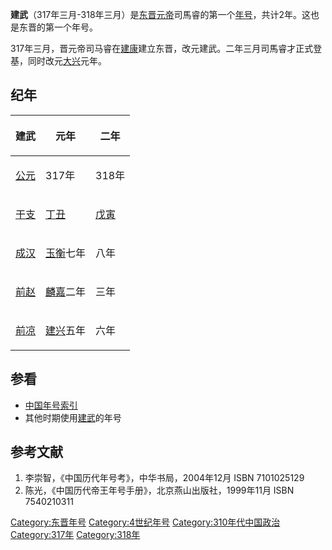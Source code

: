{{Eranamebox|年号= 建武
|起讫时间= 317年三月-318年三月
|政权= [[东晋|东晋]]
|帝王= [[晉元帝|晉元帝]]司馬睿
|历时= 2年
|timeline= <timeline>
ImageSize  = width:200 height:50
PlotArea   = width:180 height:30 left:10 bottom:20
TimeAxis   = orientation:horizontal
DateFormat = yyyy
Period     = from:317 till:420
AlignBars  = early
ScaleMajor = increment:103 start:317
Colors =
  id:canvas value:rgb(1,1,0.85)
BackgroundColors = canvas:canvas
PlotData =
  width:15 color:black
  bar:era from:start till:end
  bar:era from:318 till:322 color:red
  bar:era from:317 till:318 color:yellow
</timeline>
|说明= 建武在东晋及晉元帝时期的位置
}}
'''建武'''（317年三月-318年三月）是[[东晋|东晋]][[晉元帝|元帝]]司馬睿的第一个[[年号|年号]]，共计2年。这也是东晋的第一个年号。

317年三月，晋元帝司马睿在[[南京市|建康]]建立东晋，改元建武。二年三月司馬睿才正式登基，同时改元[[大兴_(晋元帝)|大兴]]元年。

==纪年==
{| class="wikitable" 
|-
!建武!!元年!!二年
|-
![[公元纪年|公元]]
|317年||318年
|-
![[干支纪年|干支]]
|[[丁丑|丁丑]]||[[戊寅|戊寅]]
|-
![[成汉|成汉]]
|[[玉衡_(年号)|玉衡]]七年||八年
|-
![[前赵|前赵]]
|[[麟嘉_(前赵)|麟嘉]]二年||三年
|-
![[前凉|前凉]]
|[[建兴_(西晋)|建兴]]五年||六年
|}

==参看==
*[[中国年号索引|中国年号索引]]
*其他时期使用[[建武|建武]]的年号

==参考文献==
# 李崇智，《中国历代年号考》，中华书局，2004年12月 ISBN 7101025129
# 陈光，《中国历代帝王年号手册》，北京燕山出版社，1999年11月 ISBN 7540210311

{{年号|[[建兴_(晋)|建兴]]|[[中国年号索引|中国年号]]|[[大兴_(晋)|大兴]]}}
{{晉十六國年號}}
[[Category:东晋年号|Category:东晋年号]]
[[Category:4世纪年号|Category:4世纪年号]]
[[Category:310年代中国政治|Category:310年代中国政治]]
[[Category:317年|Category:317年]]
[[Category:318年|Category:318年]]